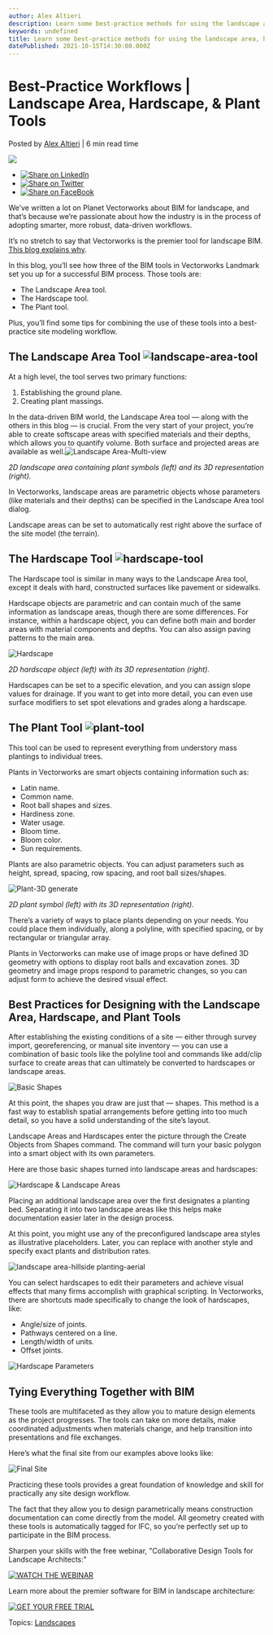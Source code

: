 ```yaml
---
author: Alex Altieri
description: Learn some best-practice methods for using the landscape area, hardscape, and plant tools in a BIM for landscape or site design process in Vectorworks.
keywords: undefined
title: Learn some best-practice methods for using the landscape area, hardscape, and plant tools in a BIM for landscape or site design process in Vectorworks. 
datePublished: 2021-10-15T14:30:00.000Z
---
```

  

# Best-Practice Workflows | Landscape Area, Hardscape, & Plant Tools

 Posted by [Alex Altieri](https://blog.vectorworks.net/author/alex-altieri) | 6 min read time 

![](https://blog.vectorworks.net/hubfs/Blog%20Images/211012_B4L%20Tools/Final%20Site.png) 

* [![Share on LinkedIn](https://2659751.fs1.hubspotusercontent-na1.net/hubfs/2659751/michaelDemo/share-LI.png)](http://www.linkedin.com/shareArticle?mini=true&url=https%3A%2F%2Fblog.vectorworks.net%2Fbest-practice-methods-for-simple-site-design)
* [![Share on Twitter](https://2659751.fs1.hubspotusercontent-na1.net/hubfs/2659751/michaelDemo/share-TW.png)](https://www.twitter.com/share?text=Best-Practice%20Workflows%20|%20Landscape%20Area,%20Hardscape,%20&%20Plant%20Tools&url=https%3A%2F%2Fblog.vectorworks.net%2Fbest-practice-methods-for-simple-site-design&via=PMGTweets)
* [![Share on FaceBook](https://2659751.fs1.hubspotusercontent-na1.net/hubfs/2659751/michaelDemo/share-FB.png)](https://www.facebook.com/sharer/sharer.php?u=https%3A%2F%2Fblog.vectorworks.net%2Fbest-practice-methods-for-simple-site-design)

We’ve written a lot on Planet Vectorworks about BIM for landscape, and that’s because we’re passionate about how the industry is in the process of adopting smarter, more robust, data-driven workflows.

It’s no stretch to say that Vectorworks is the premier tool for landscape BIM. [This blog explains why](../../../net/vectorworks/blog/why-bim-is-taking-over-landscape-architecture.html).

In this blog, you’ll see how three of the BIM tools in Vectorworks Landmark set you up for a successful BIM process. Those tools are:

* The Landscape Area tool.
* The Hardscape tool.
* The Plant tool.

Plus, you’ll find some tips for combining the use of these tools into a best-practice site modeling workflow.

## The Landscape Area Tool ![landscape-area-tool](https://blog.vectorworks.net/hs-fs/hubfs/Blog%20Images/211012_B4L%20Tools/landscape-area-tool.png?width=33&name=landscape-area-tool.png)

At a high level, the tool serves two primary functions:

1. Establishing the ground plane.
2. Creating plant massings.

In the data-driven BIM world, the Landscape Area tool — along with the others in this blog — is crucial. From the very start of your project, you’re able to create softscape areas with specified materials and their depths, which allows you to quantify volume. Both surface and projected areas are available as well.![Landscape Area-Multi-view](https://blog.vectorworks.net/hs-fs/hubfs/Blog%20Images/211012_B4L%20Tools/Landscape%20Area-Multi-view.png?width=3060&name=Landscape%20Area-Multi-view.png)

_2D landscape area containing plant symbols (left) and its 3D representation (right)._

In Vectorworks, landscape areas are parametric objects whose parameters (like materials and their depths) can be specified in the Landscape Area tool dialog.

Landscape areas can be set to automatically rest right above the surface of the site model (the terrain).

## The Hardscape Tool ![hardscape-tool](https://blog.vectorworks.net/hs-fs/hubfs/Blog%20Images/211012_B4L%20Tools/hardscape-tool.png?width=33&name=hardscape-tool.png)

The Hardscape tool is similar in many ways to the Landscape Area tool, except it deals with hard, constructed surfaces like pavement or sidewalks.

Hardscape objects are parametric and can contain much of the same information as landscape areas, though there are some differences. For instance, within a hardscape object, you can define both main and border areas with material components and depths. You can also assign paving patterns to the main area.

![Hardscape](https://blog.vectorworks.net/hs-fs/hubfs/Blog%20Images/211012_B4L%20Tools/Hardscape.png?width=3064&name=Hardscape.png)

_2D hardscape object (left) with its 3D representation (right)._

Hardscapes can be set to a specific elevation, and you can assign slope values for drainage. If you want to get into more detail, you can even use surface modifiers to set spot elevations and grades along a hardscape.

## The Plant Tool ![plant-tool](https://blog.vectorworks.net/hs-fs/hubfs/Blog%20Images/211012_B4L%20Tools/plant-tool.png?width=33&name=plant-tool.png)

This tool can be used to represent everything from understory mass plantings to individual trees.

Plants in Vectorworks are smart objects containing information such as:

* Latin name.
* Common name.
* Root ball shapes and sizes.
* Hardiness zone.
* Water usage.
* Bloom time.
* Bloom color.
* Sun requirements.

Plants are also parametric objects. You can adjust parameters such as height, spread, spacing, row spacing, and root ball sizes/shapes.

![Plant-3D generate](https://blog.vectorworks.net/hs-fs/hubfs/Blog%20Images/211012_B4L%20Tools/Plant-3D%20generate.png?width=3034&name=Plant-3D%20generate.png)

_2D plant symbol (left) with its 3D representation (right)._

There’s a variety of ways to place plants depending on your needs. You could place them individually, along a polyline, with specified spacing, or by rectangular or triangular array.

Plants in Vectorworks can make use of image props or have defined 3D geometry with options to display root balls and excavation zones. 3D geometry and image props respond to parametric changes, so you can adjust form to achieve the desired visual effect.

## Best Practices for Designing with the Landscape Area, Hardscape, and Plant Tools

After establishing the existing conditions of a site — either through survey import, georeferencing, or manual site inventory — you can use a combination of basic tools like the polyline tool and commands like add/clip surface to create areas that can ultimately be converted to hardscapes or landscape areas.

![Basic Shapes](https://blog.vectorworks.net/hs-fs/hubfs/Blog%20Images/211012_B4L%20Tools/Basic%20Shapes.png?width=1400&name=Basic%20Shapes.png)

At this point, the shapes you draw are just that — shapes. This method is a fast way to establish spatial arrangements before getting into too much detail, so you have a solid understanding of the site’s layout.

Landscape Areas and Hardscapes enter the picture through the Create Objects from Shapes command. The command will turn your basic polygon into a smart object with its own parameters.

Here are those basic shapes turned into landscape areas and hardscapes:

![Hardscape & Landscape Areas](https://blog.vectorworks.net/hs-fs/hubfs/Blog%20Images/211012_B4L%20Tools/Hardscape%20%26%20Landscape%20Areas.png?width=1400&name=Hardscape%20%26%20Landscape%20Areas.png)

Placing an additional landscape area over the first designates a planting bed. Separating it into two landscape areas like this helps make documentation easier later in the design process.

At this point, you might use any of the preconfigured landscape area styles as illustrative placeholders. Later, you can replace with another style and specify exact plants and distribution rates.

![landscape area-hillside planting-aerial](https://blog.vectorworks.net/hs-fs/hubfs/Blog%20Images/211012_B4L%20Tools/landscape%20area-hillside%20planting-aerial.png?width=1440&name=landscape%20area-hillside%20planting-aerial.png)

You can select hardscapes to edit their parameters and achieve visual effects that many firms accomplish with graphical scripting. In Vectorworks, there are shortcuts made specifically to change the look of hardscapes, like:

* Angle/size of joints.
* Pathways centered on a line.
* Length/width of units.
* Offset joints.

![Hardscape Parameters](https://blog.vectorworks.net/hs-fs/hubfs/Blog%20Images/211012_B4L%20Tools/Hardscape%20Parameters.png?width=1400&name=Hardscape%20Parameters.png)

## Tying Everything Together with BIM

These tools are multifaceted as they allow you to mature design elements as the project progresses. The tools can take on more details, make coordinated adjustments when materials change, and help transition into presentations and file exchanges.

Here’s what the final site from our examples above looks like:

![Final Site](https://blog.vectorworks.net/hs-fs/hubfs/Blog%20Images/211012_B4L%20Tools/Final%20Site.png?width=1400&name=Final%20Site.png)

Practicing these tools provides a great foundation of knowledge and skill for practically any site design workflow.

The fact that they allow you to design parametrically means construction documentation can come directly from the model. All geometry created with these tools is automatically tagged for IFC, so you’re perfectly set up to participate in the BIM process.

Sharpen your skills with the free webinar, "Collaborative Design Tools for Landscape Architects:" 

[![WATCH THE WEBINAR](https://no-cache.hubspot.com/cta/default/3018241/c223e1aa-36f3-49f7-8dfd-0ca7705149ca.png)](https://cta-redirect.hubspot.com/cta/redirect/3018241/c223e1aa-36f3-49f7-8dfd-0ca7705149ca) 

Learn more about the premier software for BIM in landscape architecture:

[![GET YOUR FREE TRIAL](https://no-cache.hubspot.com/cta/default/3018241/fd39cb3a-2285-4460-a85e-d4af2157893d.png)](https://cta-redirect.hubspot.com/cta/redirect/3018241/fd39cb3a-2285-4460-a85e-d4af2157893d) 

 Topics: [Landscapes](https://blog.vectorworks.net/topic/landscapes) 

  